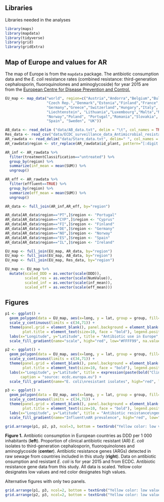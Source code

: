 
## Libraries
Libraries needed in the analyses
```r
library(maps)
library(mapdata)
library(tidyverse)
library(grid)
library(gridExtra)
```

## Map of Europe and values for AR
The map of Europe is from the `mapdata` package. The antibiotic consumption data and the *E. coli* resistance rates (combined resistance: third-generation cephalosporin, fluoroquinolones and aminoglycoside) for year 2015 are from the [European Centre for Disease Prevention and Control.](http://ecdc.europa.eu)
```r
EU_map <- map_data("world", region=c("Austria","Andorra","Belgium","Bulgaria","Croatia","Cyprus",
                   "Czech Rep.","Denmark","Estonia","Finland","France",
                   "Germany","Greece","Switzerland","Hungary","Italy", "Ireland", "Latvia",
                   "Liechtenstein", "Lithuania","Luxembourg","Malta","Netherlands", 
                   "Norway","Poland", "Portugal","Romania","Slovakia", "Slovenia",
                   "Spain", "Sweden", "UK"))

AB_data <- read_delim ("data/AB_data.txt", delim = "\t", col_names = TRUE)
Res_data <- read_csv("data/ECDC_surveillance_data_Antimicrobial_resistance.csv")
AR_rawdata <- read_delim("data/Stare_data.txt", delim=" ", col_names = TRUE)
AR_rawdata$region <- str_replace(AR_rawdata$id_plant, pattern="[:digit:]", replace ="")

AR_inf <- AR_rawdata %>% 
  filter(treatmentClassification=="untreated") %>% 
  group_by(region) %>% 
  summarize(inf_mean = mean(SUM)) %>% 
  ungroup()

AR_eff <- AR_rawdata %>% 
  filter(effluent==TRUE) %>% 
  group_by(region) %>% 
  summarize(eff_mean = mean(SUM)) %>% 
  ungroup()

AR_data <- full_join(AR_inf,AR_eff, by="region")

AR_data[AR_data$region=="PT",]$region <- "Portugal"
AR_data[AR_data$region=="CYP",]$region <- "Cyprus"
AR_data[AR_data$region=="FI",]$region <- "Finland"
AR_data[AR_data$region=="DE",]$region <- "Germany"
AR_data[AR_data$region=="NO",]$region <- "Norway"
AR_data[AR_data$region=="ES",]$region <- "Spain"
AR_data[AR_data$region=="IL",]$region <- "Ireland"

EU_map <- full_join(EU_map, AR_data, by="region")
EU_map <- full_join(EU_map, AB_data, by="region")
EU_map <- full_join(EU_map, Res_data, by="region")

EU_map <- EU_map %>% 
  mutate(scaled_DDD = as.vector(scale(DDD)), 
         scaled_res = as.vector(scale(NumValue)), 
         scaled_inf = as.vector(scale(inf_mean)), 
         scaled_eff = as.vector(scale(eff_mean)))
```
## Figures
```r
p1 <- ggplot() + 
  geom_polygon(data = EU_map, aes(x=long, y = lat, group = group, fill=scaled_DDD), color="grey40") + 
  scale_y_continuous(limits = c(34,71)) + 
  theme(panel.grid = element_blank(), panel.background = element_blank(),
        plot.title = element_text(size=10, face = "bold"), legend.position = "none") +
  labs(x="Longitude", y="Latitude", title = "Antibiotic use in Europe", caption = "source: ecdc.europa.eu") + 
  scale_fill_gradient(name="scale", high="red", low="#FFFF99", na.value = "grey80")

p2 <- ggplot() + 
  geom_polygon(data = EU_map, aes(x=long, y = lat, group = group, fill=scaled_res), color="grey40") + 
  scale_y_continuous(limits = c(34,71)) + 
  theme(panel.grid = element_blank(), panel.background = element_blank(), 
        plot.title = element_text(size=10, face = "bold"), legend.position = "none") +
  labs(x="Longitude", y="Latitude", title = expression(paste(bold("Clinical resistance in "),  bolditalic("E. coli"))), 
       caption = "source: ecdc.europa.eu") + 
  scale_fill_gradient(name="E. coli\nresistant isolates", high="red", low="#FFFF99", na.value = "grey80")

p3 <- ggplot() + 
  geom_polygon(data = EU_map, aes(x=long, y = lat, group = group, fill=scaled_inf), color="grey40") + 
  scale_y_continuous(limits = c(34,71)) + 
  theme(panel.grid = element_blank(), panel.background = element_blank(), 
        plot.title = element_text(size=10, face = "bold"), legend.position = "none") +
  labs(x="Longitude", y="Latitude", title = "Antibiotic resistance\ngenes in raw sewage", caption = expression(paste("source: Pärnänen ", italic("et al.")))) + 
  scale_fill_gradient(name="Influent\nAR prevalence", high="red", low="#FFFF99", na.value = "grey80")

grid.arrange(p1, p2, p3, ncol=3, bottom = textGrob("Yellow color: low value. Red color: high value", gp = gpar(fontface = 2, fontsize = 10), hjust = 0, x = 0))
```

**Figure 1.** Antibiotic consumption in European countries as DDD per 1 000 inhabitants (**left**). Proportion of clinical antibiotic resistant (AR) _E. coli_ isolates to third-generation cephalosporin, fluoroquinolones and aminoglycoside (**center**). Antibiotic resistance genes (ARGs) detected in raw sewage from countries included in this study (**right**). Data on antibiotic onsumption and resistant _E. coli_ is for year 2015 and from ECDC. Antibiotic resistance gene data from this study. All data is scaled. Yellow color designates low values and red color designates high values.

Alternative figures with only two panels.

```r
grid.arrange(p1, p3, ncol=2, bottom = textGrob("Yellow color: low value. Red color: high value", gp = gpar(fontface = 2, fontsize = 10), hjust = 0, x = 0))
grid.arrange(p2, p3, ncol=2, bottom = textGrob("Yellow color: low value. Red color: high value", gp = gpar(fontface = 2, fontsize = 10), hjust = 0, x = 0))
```